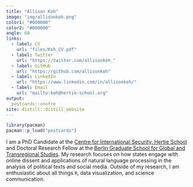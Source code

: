 ```yaml
---
title: "Allison Koh"
image: "img/allisonkoh.png"
color1: "#000000"
color2: "#000000"
angle: 60
links:
  - label: CV
    url: "files/Koh_CV.pdf"
  - label: Twitter
    url: "https://twitter.com/allisonkoh_"
  - label: GitHub
    url: "https://github.com/allisonkoh"
  - label: LinkedIn
    url: "https://www.linkedin.com/in/allisonkoh/"
  - label: Email
    url: "mailto:koh@hertie-school.org"
output:
  postcards::onofre
site: distill::distill_website
---
```


```r
library(pacman)
pacman::p_load("postcards")
```


<!-- ## Hello! -->

I am a PhD Candidate at the [Centre for International Security, Hertie School](https://www.hertie-school.org/en/international-security) and Doctoral Research Fellow at the [Berlin Graduate School for Global and Transregional Studies](https://www.scripts-berlin.eu/birt/bgts/index.html). My research focuses on how states engage with online dissent and applications of natural language processing in the analysis of political texts and social media. Outside of my research, I am enthusiastic about all things `R`, data visualization, and science communication.  